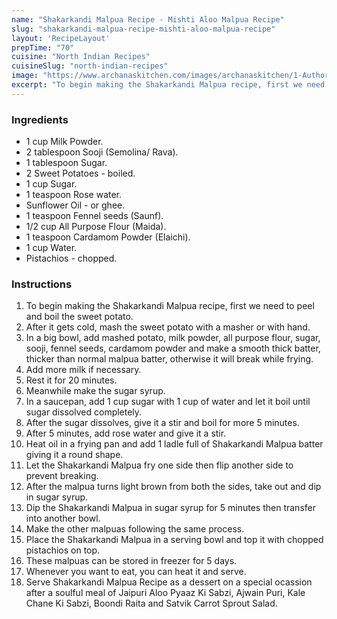 ---
name: "Shakarkandi Malpua Recipe - Mishti Aloo Malpua Recipe"
slug: "shakarkandi-malpua-recipe-mishti-aloo-malpua-recipe"
layout: 'RecipeLayout'
prepTime: "70"
cuisine: "North Indian Recipes"
cuisineSlug: "north-indian-recipes"
image: "https://www.archanaskitchen.com/images/archanaskitchen/1-Author/usashis-gmail.com/Misti_Alur_Malpua_Malpua_with_sweet_potato.jpg"
excerpt: "To begin making the Shakarkandi Malpua recipe, first we need to peel and boil the sweet potato"
---

### Ingredients

- 1 cup Milk Powder.
- 2 tablespoon Sooji (Semolina/ Rava).
- 1 tablespoon Sugar.
- 2 Sweet Potatoes - boiled.
- 1 cup Sugar.
- 1 teaspoon Rose water.
- Sunflower Oil - or ghee.
- 1 teaspoon Fennel seeds (Saunf).
- 1/2 cup All Purpose Flour (Maida).
- 1 teaspoon Cardamom Powder (Elaichi).
- 1 cup Water.
- Pistachios - chopped.

### Instructions

1. To begin making the Shakarkandi Malpua recipe, first we need to peel and boil the sweet potato.
1. After it gets cold, mash the sweet potato with a masher or with hand.
1. In a big bowl, add mashed potato, milk powder, all purpose flour, sugar, sooji, fennel seeds, cardamom powder and make a smooth thick batter, thicker than normal malpua batter, otherwise it will break while frying.
1.  Add more milk if necessary.
1. Rest it for 20 minutes.
1. Meanwhile make the sugar syrup.
1. In a saucepan, add 1 cup sugar with 1 cup of water and let it boil until sugar dissolved completely.
1. After the sugar dissolves, give it a stir and boil for more 5 minutes.
1. After 5 minutes, add rose water and give it a stir.
1. Heat oil in a frying pan and add 1 ladle full of Shakarkandi Malpua batter giving it a round shape.
1. Let the Shakarkandi Malpua fry one side then flip another side to prevent breaking.
1. After the malpua turns light brown from both the sides, take out and dip in sugar syrup.
1. Dip the Shakarkandi Malpua in sugar syrup for 5 minutes then transfer into another bowl.
1. Make the other malpuas following the same process.
1. Place the Shakarkandi Malpua in a serving bowl and top it with chopped pistachios on top.
1. These malpuas can be stored in freezer for 5 days.
1. Whenever you want to eat, you can heat it and serve.
1. Serve Shakarkandi Malpua Recipe as a dessert on a special ocassion after a soulful meal of Jaipuri Aloo Pyaaz Ki Sabzi, Ajwain Puri, Kale Chane Ki Sabzi, Boondi Raita and Satvik Carrot Sprout Salad.
